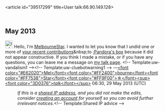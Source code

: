 <article id="39517299" title=User talk:66.90.149.128>
	<talkpage id="39517299" title="User talk:66.90.149.128">

== May 2013 ==
[[File:Information.svg|25px|alt=Information icon]] Hello, I'm [[User:MelbourneStar|MelbourneStar]]. I wanted to let you know that I undid one or more of [[Special:Contributions/66.90.149.128|your recent contributions]]&amp;nbsp;to [[:Pandora's box]] because it did not appear constructive. If you think I made a mistake, or if you have any questions, you can leave me a message on [[User_talk:MelbourneStar|my talk page]]. &lt;!-- Template:uw-vandalism1 --&gt;&lt;!-- Template:uw-cluebotwarning1 --&gt;   —[[User:MelbourneStar|&lt;font color=&quot;#E62020&quot;&gt;Mel&lt;/font&gt;&lt;font color=&quot;#FF2400&quot;&gt;bourne&lt;/font&gt;&lt;font color=&quot;#FF7538&quot;&gt;Star&lt;/font&gt;]][[Special:Contributions|&lt;font color=&quot;#FF9F00&quot;&gt;☆&lt;/font&gt;]][[User talk:MelbourneStar|&lt;sup&gt;&lt;font color=&quot;3D0376&quot;&gt;''talk''&lt;/font&gt;&lt;/sup&gt;]] 06:30, 29 May 2013 (UTC)
:''If this is a [[Network address translation|shared IP address]], and you did not make the edits, consider [[Wikipedia:Why create an account?|creating an account]] for yourself so you can avoid further irrelevant notices.''&lt;!-- Template:Shared IP advice --&gt;
	</talkpage>
</article>